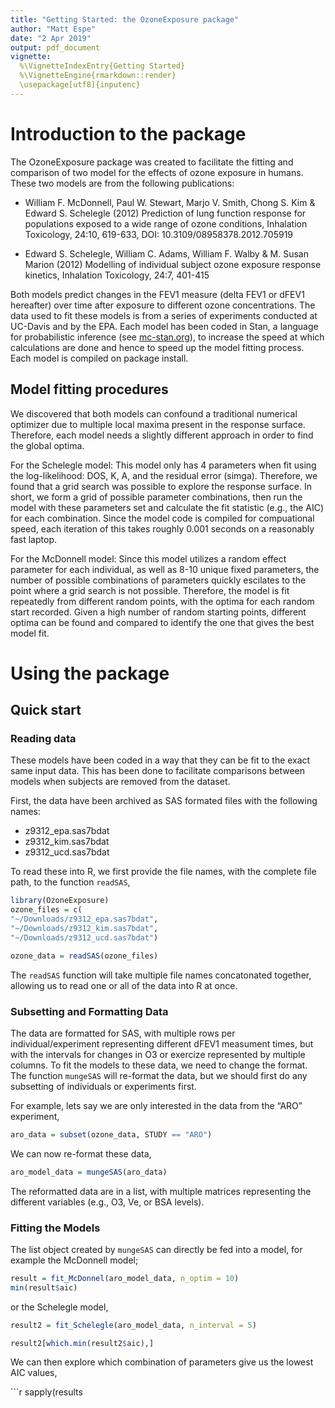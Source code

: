 ```yaml
---
title: "Getting Started: the OzoneExposure package"
author: "Matt Espe"
date: "2 Apr 2019"
output: pdf_document
vignette: 
  %\VignetteIndexEntry{Getting Started}
  %\VignetteEngine{rmarkdown::render}
  \usepackage[utf8]{inputenc}
---
```


# Introduction to the package

The OzoneExposure package was created to facilitate the fitting and
comparison of two model for the effects of ozone exposure in
humans. These two models are from the following publications:

+ William F. McDonnell, Paul W. Stewart, Marjo V. Smith, Chong S. Kim
  & Edward S. Schelegle (2012) Prediction of lung function response
  for populations exposed to a wide range of ozone conditions,
  Inhalation Toxicology, 24:10, 619-633, DOI:
  10.3109/08958378.2012.705919

+ Edward S. Schelegle, William C. Adams, William F. Walby & M. Susan
  Marion (2012) Modelling of individual subject ozone exposure response
  kinetics, Inhalation Toxicology, 24:7, 401-415
  
Both models predict changes in the FEV1 measure (delta FEV1 or dFEV1
hereafter) over time after exposure to different ozone
concentrations. The data used to fit these models is from a series of
experiments conducted at UC-Davis and by the EPA. Each model has been
coded in Stan, a language for probabilistic inference (see
[mc-stan.org](mc-stan.org)), to increase the speed at which
calculations are done and hence to speed up the model fitting
process. Each model is compiled on package install. 

## Model fitting procedures

We discovered that both models can confound a traditional numerical
optimizer due to multiple local maxima present in the response
surface. Therefore, each model needs a slightly different approach in
order to find the global optima. 

For the Schelegle model: This model only has 4 parameters when fit
using the log-likelihood: DOS, K, A, and the residual error
(simga). Therefore, we found that a grid search was possible to
explore the response surface. In short, we form a grid of possible
parameter combinations, then run the model with these parameters set
and calculate the fit statistic (e.g., the AIC) for each
combination. Since the model code is compiled for compuational speed,
each iteration of this takes roughly 0.001 seconds on a reasonably
fast laptop. 

For the McDonnell model: Since this model utilizes a random effect
parameter for each individual, as well as 8-10 unique fixed
parameters, the number of possible combinations of parameters quickly
escilates to the point where a grid search is not possible. Therefore,
the model is fit repeatedly from different random points, with the
optima for each random start recorded. Given a high number of random
starting points, different optima can be found and compared to
identify the one that gives the best model fit.

# Using the package

## Quick start

### Reading data

These models have been coded in a way that they can be fit to the
exact same input data. This has been done to facilitate comparisons
between models when subjects are removed from the dataset.

First, the data have been archived as SAS formated files with the
following names:

+ z9312_epa.sas7bdat
+ z9312_kim.sas7bdat
+ z9312_ucd.sas7bdat

To read these into R, we first provide the file names, with the
complete file path, to the function `readSAS`,

```r
library(OzoneExposure)
ozone_files = c(
"~/Downloads/z9312_epa.sas7bdat",
"~/Downloads/z9312_kim.sas7bdat",
"~/Downloads/z9312_ucd.sas7bdat")

ozone_data = readSAS(ozone_files)
```

The `readSAS` function will take multiple file names concatonated
together, allowing us to read one or all of the data into R at once.

### Subsetting and Formatting Data

The data are formatted for SAS, with multiple rows per
individual/experiment representing different dFEV1 measument times,
but with the intervals for changes in O3 or exercize represented by
multiple columns. To fit the models to these data, we need to change
the format. The function `mungeSAS`
will re-format the data, but we should first do any subsetting of
individuals or experiments first.

For example, lets say we are only interested in the data from the
"ARO" experiment,

```r
aro_data = subset(ozone_data, STUDY == "ARO")

```

We can now re-format these data,

```r
aro_model_data = mungeSAS(aro_data)
```

The reformatted data are in a list, with multiple matrices
representing the different variables (e.g., O3, Ve, or BSA
levels). 

### Fitting the Models

The list object created by `mungeSAS` can directly be fed into a
model, for example the McDonnell model;

```r
result = fit_McDonnel(aro_model_data, n_optim = 10)
min(result$aic)
```

or the Schelegle model,

```r
result2 = fit_Schelegle(aro_model_data, n_interval = 5)
```

```r
result2[which.min(result2$aic),]
```

We can then explore which combination of parameters give us the lowest
AIC values,

```r
sapply(results
